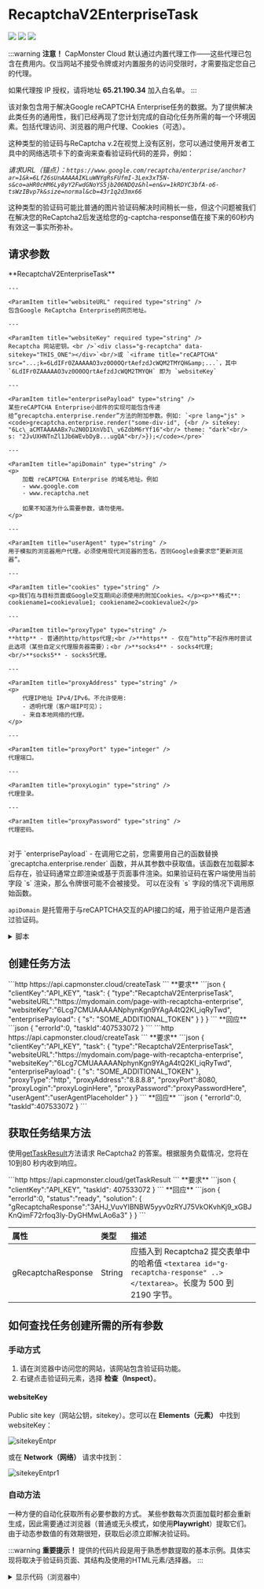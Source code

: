 ﻿---
sidebar_position: 2
sidebar_label: ReCaptchaV2 Enterprise
---


# RecaptchaV2EnterpriseTask

<PriceBlockWrap>
  <PriceBlock captchaId="rc2e"/>
  <PriceBlock captchaId="rc2e-spotify-yahoo"/>
</PriceBlockWrap>

![](./images/recaptcha-enterprise/recaptchaV2enterprise.png) ![](./images/recaptcha-enterprise/recaptchaV2enterprise_1.png) ![](./images/recaptcha-enterprise/recaptchaV2enterprise_2.png)

:::warning **注意！**
CapMonster Cloud 默认通过内置代理工作——这些代理已包含在费用内。仅当网站不接受令牌或对内置服务的访问受限时，才需要指定您自己的代理。

如果代理按 IP 授权，请将地址 **65.21.190.34** 加入白名单。
:::


该对象包含用于解决Google reCAPTCHA Enterprise任务的数据。为了提供解决此类任务的通用性，我们已经再现了您计划完成的自动化任务所需的每一个环境因素。包括代理访问、浏览器的用户代理、Cookies（可选）。

这种类型的验证码与ReCaptcha v.2在视觉上没有区别，您可以通过使用开发者工具中的网络选项卡下的查询来查看验证码代码的差异，例如：

*请求URL（锚点）：`https://www.google.com/recaptcha/enterprise/anchor?ar=1&k=6Lf26sUnAAAAAIKLuWNYgRsFUfmI-3Lex3xT5N-s&co=aHR0cHM6Ly8yY2FwdGNoYS5jb206NDQz&hl=en&v=1kRDYC3bfA-o6-tsWzIBvp7k&size=normal&cb=43r1q2d3mx66`*

这种类型的验证码可能比普通的图片验证码解决时间稍长一些，但这个问题被我们在解决您的ReCaptcha2后发送给您的g-captcha-response值在接下来的60秒内有效这一事实所弥补。

<BlogLink url="https://capmonster.cloud/zh/blog/re-1/recaptcha-enterprise-how-to-solve-complete-guide"/>


## 请求参数

  <TabItem value="proxy" label="RecaptchaV2EnterpriseTask (使用代理)" className="bordered-panel">
    <ParamItem title="type" required type="string" />
    **RecaptchaV2EnterpriseTask**

    ---

    <ParamItem title="websiteURL" required type="string" />
    包含Google ReCaptcha Enterprise的网页地址。

    ---

    <ParamItem title="websiteKey" required type="string" />
    Recaptcha 网站密钥。<br />`<div class="g-recaptcha" data-sitekey="THIS_ONE"></div>`<br/>或 `<iframe title="reCAPTCHA" src="...;k=6LdIFr0ZAAAAAO3vz0O0OQrtAefzdJcWQM2TMYQH&amp;...`，其中 `6LdIFr0ZAAAAAO3vz0O0OQrtAefzdJcWQM2TMYQH` 即为 `websiteKey`

    ---

    <ParamItem title="enterprisePayload" type="string" />
    某些reCAPTCHA Enterprise小部件的实现可能包含传递给“grecaptcha.enterprise.render”方法的附加参数。例如: `<pre lang="js" ><code>grecaptcha.enterprise.render("some-div-id", {<br /> sitekey: "6Lc\_aCMTAAAAABx7u2N0D1XnVbI\_v6ZdbM6rYf16"<br/> theme: "dark"<br/> s: "2JvUXHNTnZl1Jb6WEvbDyB...ugQA"<br/>});</code></pre>`

    ---

    <ParamItem title="apiDomain" type="string" />
    <p>
		加载 reCAPTCHA Enterprise 的域名地址。例如
		- www.google.com
		- www.recaptcha.net

		如果不知道为什么需要参数，请勿使用。
	</p>

    ---

    <ParamItem title="userAgent" type="string" />
    用于模拟的浏览器用户代理。必须使用现代浏览器的签名，否则Google会要求您“更新浏览器”。

    ---

    <ParamItem title="cookies" type="string" />
    <p>我们在与目标页面或Google交互期间必须使用的附加Cookies。</p><p>**格式**: cookiename1=cookievalue1; cookiename2=cookievalue2</p>

    ---

    <ParamItem title="proxyType" type="string" />
    **http** - 普通的http/https代理;<br />**https** - 仅在“http”不起作用时尝试此选项（某些自定义代理服务器需要）；<br />**socks4** - socks4代理;<br/>**socks5** - socks5代理。

    ---

    <ParamItem title="proxyAddress" type="string" />
    <p>
		代理IP地址 IPv4/IPv6。不允许使用:
		- 透明代理（客户端IP可见）；
		- 来自本地网络的代理。
	</p>

    ---

    <ParamItem title="proxyPort" type="integer" />
    代理端口。

    ---

    <ParamItem title="proxyLogin" type="string" />
    代理登录。

    ---

    <ParamItem title="proxyPassword" type="string" />
    代理密码。

  </TabItem>

<br />
对于 `enterprisePayload` - 在调用它之前，您需要用自己的函数替换 `grecaptcha.enterprise.render` 函数，并从其参数中获取值。该函数在加载脚本后存在，验证码通常立即渲染或基于页面事件渲染。如果验证码在客户端使用当前字段 `s` 渲染，那么令牌很可能不会被接受。
可以在没有 `s` 字段的情况下调用原始函数。


`apiDomain` 是托管用于与reCAPTCHA交互的API接口的域，用于验证用户是否通过验证码。

<details>
    <summary>脚本</summary>

```js
var __test_grc = undefined;

var __test_enterprise = undefined;

var __test_render = undefined;

var __test_render_widget = undefined;

var __test_render_args = undefined; // 这里将是调用render时使用的对象。

var __test_handler = {
  get: function(target, name, receiver) {
    if (name == 'enterprise') {
      return __test_enterprise ? __test_enterprise : (__test_enterprise = new Proxy(target[name], __test_handler));
    } else if (name == 'render') {
      __test_render = target[name];
      return (function(a, b) {
        __test_render_args = b;
        __test_render_widget = a;
        return __test_render(a, {sitekey: b.sitekey}); });
    } else {
      return target[name];
    }
  }
};

Object.defineProperty(window, 'grecaptcha', {
  enumerable: true,
  configurable: false,
  get: function() {
    return __test_grc;
  },
  set: function(value) {
    __test_grc = new Proxy(value, __test_handler);
  }
});
```
</details>

## 创建任务方法 

<Tabs className="full-width-tabs filled-tabs request-tabs" groupId="captcha-type">
  <TabItem value="proxyless" label="RecaptchaV2EnterpriseTask (无代理)" default className="method-panel">
    <MethodItem>
		```http
		https://api.capmonster.cloud/createTask
		```
    </MethodItem>
	<MethodDescription>
		**要求**
		```json
		{
		  "clientKey":"API_KEY",
		  "task": {
			"type":"RecaptchaV2EnterpriseTask",
			"websiteURL":"https://mydomain.com/page-with-recaptcha-enterprise",
			"websiteKey":"6Lcg7CMUAAAAANphynKgn9YAgA4tQ2KI_iqRyTwd",
			"enterprisePayload": {
			  "s": "SOME_ADDITIONAL_TOKEN"
			}
		  }
		}
		```
		**回应**
		```json
		{
		  "errorId":0,
		  "taskId":407533072
		}
		```
	</MethodDescription>
  </TabItem>
  <TabItem value="proxy" label="RecaptchaV2EnterpriseTask (使用代理)" className="method-panel">
	<MethodItem>
		```http
		https://api.capmonster.cloud/createTask
		```
	</MethodItem>
	<MethodDescription>
		**要求**
		```json
		{
		  "clientKey":"API_KEY",
		  "task": {
			"type":"RecaptchaV2EnterpriseTask",
			"websiteURL":"https://mydomain.com/page-with-recaptcha-enterprise",
			"websiteKey":"6Lcg7CMUAAAAANphynKgn9YAgA4tQ2KI_iqRyTwd",
			"enterprisePayload": {
			  "s": "SOME_ADDITIONAL_TOKEN"
			},
			"proxyType":"http",
			"proxyAddress":"8.8.8.8",
			"proxyPort":8080,
			"proxyLogin":"proxyLoginHere",
			"proxyPassword":"proxyPasswordHere",
			"userAgent":"userAgentPlaceholder"
		  }
		}
		```
		**回应**
		```json
		{
		  "errorId":0,
		  "taskId":407533072
		}
		```
	</MethodDescription>
  </TabItem>  
</Tabs>


## 获取任务结果方法

使用[getTaskResult](../api/methods/get-task-result.md)方法请求 ReCaptcha2 的答案。根据服务负载情况，您将在 10到80 秒内收到响应。

<TabItem value="proxyless" label="RecaptchaV2EnterpriseTask (without proxy)" default className="method-panel-full">
	<MethodItem>
		```http
		https://api.capmonster.cloud/getTaskResult
		```
    </MethodItem>
    <MethodDescription>
		**要求**
		```json
		{
		  "clientKey":"API_KEY",
		  "taskId": 407533072
		}
		```
		**回应**
		```json
		{
		  "errorId":0,
		  "status":"ready",
		  "solution": {
			"gRecaptchaResponse":"3AHJ_VuvYIBNBW5yyv0zRYJ75VkOKvhKj9_xGBJKnQimF72rfoq3Iy-DyGHMwLAo6a3"
		  }
		}
		```
	</MethodDescription>
</TabItem>

<br />

|**属性**|**类型**|**描述**|
| :- | :- | :- |
|gRecaptchaResponse|String|应插入到 Recaptcha2 提交表单中的哈希值 `<textarea id="g-recaptcha-response" ..></textarea>`。长度为 500 到 2190 字节。|

## 如何查找任务创建所需的所有参数

### 手动方式

1. 请在浏览器中访问您的网站，该网站包含验证码功能。
2. 右键点击验证码元素，选择 **检查（Inspect）**。

#### websiteKey

Public site key（网站公钥，sitekey）。您可以在 **Elements（元素）** 中找到 websiteKey：

![sitekeyEntpr](images\recaptcha-enterprise\sitekey-elements-entpr.png)

或在 **Network（网络）** 请求中找到：

![sitekeyEntpr1](images\recaptcha-enterprise\sitekey-network-entpr.png)

### 自动方法

一种方便的自动化获取所有必要参数的方式。
某些参数每次页面加载时都会重新生成，因此需要通过浏览器（普通或无头模式，如使用**Playwright**）提取它们。
由于动态参数值的有效期很短，获取后必须立即解决验证码。

:::warning **重要提示！**
提供的代码片段是用于熟悉参数提取的基本示例。具体实现将取决于验证码页面、其结构及使用的HTML元素/选择器。
:::

<Tabs className="full-width-tabs filled-tabs request-tabs">
  <TabItem value="js" label="JavaScript" default className="method-panel">
    <details>
      <summary>显示代码（浏览器中）</summary>

      ```js
      (() => {
        const payload = {};
        let sitekey = null;

        document.querySelectorAll('.g-recaptcha').forEach(div => {
          if (div.dataset.sitekey) sitekey = div.dataset.sitekey;

          for (const [key, value] of Object.entries(div.dataset)) {
            if (key !== 'sitekey') {
              payload[key] = value;
            }
          }
        });

        const scriptTags = Array.from(document.querySelectorAll("script:not([src])"));
        const regex = /grecaptcha\.enterprise\.render\([^,]+,\s*\{(.*?)\}/s;

        scriptTags.forEach(tag => {
          const match = regex.exec(tag.textContent);
          if (match) {
            const obj = match[1];
            const paramRegex = /(\w+)\s*:\s*['"]([^'"]+)['"]/g;
            let p;
            while ((p = paramRegex.exec(obj)) !== null) {
              const key = p[1];
              const val = p[2];
              if (key === "sitekey") sitekey = val;
              else payload[key] = val;
            }
          }
        });

        console.log("sitekey:", sitekey);
        console.log("enterprisePayload:", payload);
      })();
      ```
    </details>

    <details>
      <summary>显示代码（Node.js）</summary>

      ```js
      import { chromium } from 'playwright';

      (async () => {
        const browser = await chromium.launch({ headless: false });
        const context = await browser.newContext();
        const page = await context.newPage();

        let sitekey = null;
        const enterprisePayload = {};

        const targetUrl = 'https://example.com';
        await page.goto(targetUrl, { timeout: 60000 });
        await page.waitForTimeout(3000);

        const recaptchaDivs = await page.$$('.g-recaptcha');
        for (const div of recaptchaDivs) {
          const attrs = ['data-sitekey', 'data-s', 'data-cdata', 'data-type', 'data-context'];
          for (const attr of attrs) {
            const val = await div.getAttribute(attr);
            if (val) {
              const key = attr.replace('data-', '');
              if (key === 'sitekey') {
                sitekey = val;
              } else {
                enterprisePayload[key] = val;
              }
            }
          }
        }

        const inlineScripts = await page.$$eval("script:not([src])", (scripts) =>
          scripts.map((s) => s.textContent)
        );

        const pattern = /grecaptcha\.enterprise\.render\([^,]+,\s*\{(.*?)\}/s;

        for (const script of inlineScripts) {
          const match = script.match(pattern);
          if (match) {
            const obj = match[1];
            const keyValuePattern = /(\w+)\s*:\s*['"]([^'"]+)['"]/g;
            let keyValueMatch;
            while ((keyValueMatch = keyValuePattern.exec(obj)) !== null) {
              const key = keyValueMatch[1];
              const val = keyValueMatch[2];
              if (key === 'sitekey') {
                sitekey = val;
              } else {
                enterprisePayload[key] = val;
              }
            }
            break;
          }
        }

        console.log(`sitekey: ${sitekey}`);
        console.log("enterprisePayload:");
        for (const [key, value] of Object.entries(enterprisePayload)) {
          console.log(`  ${key}: ${value}`);
        }

        await browser.close();
      })();
      ```
    </details>
  </TabItem>

  <TabItem value="python" label="Python" className="method-panel">
    <details>
      <summary>显示代码</summary>

      ```python
      import asyncio
      import re
      from playwright.async_api import async_playwright

      async def extract_recaptcha_v2_enterprise(url):
          async with async_playwright() as p:
              browser = await p.chromium.launch(headless=False)
              context = await browser.new_context()
              page = await context.new_page()

              sitekey = None
              enterprise_payload = {}

              await page.goto(url, timeout=60000)
              await page.wait_for_timeout(3000)

              recaptcha_divs = await page.query_selector_all(".g-recaptcha")
              for div in recaptcha_divs:
                  attrs = ["data-sitekey", "data-s", "data-cdata", "data-type", "data-context"]
                  for attr in attrs:
                      val = await div.get_attribute(attr)
                      if val:
                          key = attr.replace("data-", "")
                          if key == "sitekey":
                              sitekey = val
                          else:
                              enterprise_payload[key] = val

              inline_scripts = await page.locator("script:not([src])").all_text_contents()
              pattern = re.compile(r"grecaptcha\.enterprise\.render\([^,]+,\s*\{(.*?)\}", re.DOTALL)

              for script in inline_scripts:
                  match = pattern.search(script)
                  if match:
                      obj = match.group(1)
                      for pair in re.finditer(r"(\w+)\s*:\s*['\"]([^'\"]+)['\"]", obj):
                          key = pair.group(1)
                          val = pair.group(2)
                          if key == "sitekey":
                              sitekey = val
                          else:
                              enterprise_payload[key] = val
                      break

              await browser.close()

              print(f"sitekey: {sitekey}")
              print("enterprisePayload:")
              for k, v in enterprise_payload.items():
                  print(f"  {k}: {v}")

      asyncio.run(extract_recaptcha_v2_enterprise("https://example.com"))
      ```
    </details>
  </TabItem>

  <TabItem value="csharp" label="C#" className="method-panel">
    <details>
      <summary>显示代码</summary>

      ```csharp
      using System;
      using System.Text.RegularExpressions;
      using System.Threading.Tasks;
      using Microsoft.Playwright;
      using System.Collections.Generic;

      class Program
      {
          public static async Task Main(string[] args)
          {
              await ExtractRecaptchaV2Enterprise("https://example.com");
          }

          public static async Task ExtractRecaptchaV2Enterprise(string url)
          {
              using var playwright = await Playwright.CreateAsync();
              var browser = await playwright.Chromium.LaunchAsync(new BrowserTypeLaunchOptions { Headless = false });
              var context = await browser.NewContextAsync();
              var page = await context.NewPageAsync();

              string sitekey = null;
              var enterprisePayload = new Dictionary<string, string>();

              await page.GotoAsync(url, new PageGotoOptions { Timeout = 60000 });
              await page.WaitForTimeoutAsync(3000);

              var recaptchaDivs = await page.QuerySelectorAllAsync(".g-recaptcha");

              foreach (var div in recaptchaDivs)
              {
                  var sitekeyAttr = await div.GetAttributeAsync("data-sitekey");
                  if (!string.IsNullOrEmpty(sitekeyAttr))
                      sitekey = sitekeyAttr;

                  var attributes = new[] { "data-s", "data-cdata", "data-type", "data-context" };
                  foreach (var attr in attributes)
                  {
                      var value = await div.GetAttributeAsync(attr);
                      if (!string.IsNullOrEmpty(value))
                      {
                          enterprisePayload[attr.Replace("data-", "")] = value;
                      }
                  }
              }

              var scripts = await page.Locator("script:not([src])").AllTextContentsAsync();
              var pattern = new Regex(@"grecaptcha\.enterprise\.render\([^,]+,\s*\{(.*?)\}", 
              RegexOptions.Singleline);

              foreach (var script in scripts)
              {
                  var match = pattern.Match(script);
                  if (match.Success)
                  {
                      var obj = match.Groups[1].Value;

                      var keyMatches = Regex.Matches(obj, @"(\w+)\s*:\s*['""]([^'""]+)['""]");
                      foreach (Match m in keyMatches)
                      {
                          var key = m.Groups[1].Value.Trim();
                          var val = m.Groups[2].Value.Trim();

                          if (key == "sitekey")
                              sitekey = val;
                          else
                              enterprisePayload[key] = val;
                      }
                      break;
                  }
              }

              Console.WriteLine($"Sitekey: {sitekey}");
              Console.WriteLine("Enterprise Payload:");
              foreach (var kv in enterprisePayload)
              {
                  Console.WriteLine($"  {kv.Key}: {kv.Value}");
              }

              await browser.CloseAsync();
          }
      }
      ```
    </details>
  </TabItem>
</Tabs>

## 使用 SDK 库

<Tabs className="full-width-tabs filled-tabs request-tabs" groupId="captcha-type">

  <TabItem value="js" label="JavaScript" default className="method-panel">
    ```js
    // https://github.com/ZennoLab/capmonstercloud-client-js

    import { CapMonsterCloudClientFactory, ClientOptions, RecaptchaV2EnterpriseRequest } from '@zennolab_com/capmonstercloud-client';

    document.addEventListener('DOMContentLoaded', async () => {
      const cmcClient = CapMonsterCloudClientFactory.Create(new ClientOptions({ clientKey: '<你的 capmonster.cloud API 密钥>' }));
      console.log(await cmcClient.getBalance());

      // 选项 1: 无代理

      const recaptchaV2EnterpriseRequest = new RecaptchaV2EnterpriseRequest({
        websiteURL: 'https://mydomain.com/page-with-recaptcha-enterprise', // 带验证码页面的 URL
        websiteKey: '6Lcg7CMUAAAAANphynKgn9YAgA4tQ2KI_iqRyTwd', // 替换为正确的值
        enterprisePayload: {
          s: 'SOME_ADDITIONAL_TOKEN',
        },
      });

      // 选项 2: 使用代理（如需要）。取消注释以下块并填写代理详情

      // const recaptchaV2EnterpriseRequest = new RecaptchaV2EnterpriseRequest({
      //   websiteURL: 'https://mydomain.com/page-with-recaptcha-enterprise',
      //   websiteKey: '6Lcg7CMUAAAAANphynKgn9YAgA4tQ2KI_iqRyTwd',
      //   enterprisePayload: {
      //     s: 'SOME_ADDITIONAL_TOKEN',
      //   },
      //   proxyType: 'http',
      //   proxyAddress: '8.8.8.8',
      //   proxyPort: 8080,
      //   proxyLogin: 'proxyLoginHere',
      //   proxyPassword: 'proxyPasswordHere',
      //   userAgent: 'userAgentPlaceholder',
      // });

      console.log(await cmcClient.Solve(recaptchaV2EnterpriseRequest));
    });
    ```
    <BlogLink url="https://capmonster.cloud/zh/blog/re-1/javascript-recaptcha-v2"/>
  </TabItem>

  <TabItem value="python" label="Python" className="method-panel">
    ```python
    # https://github.com/ZennoLab/capmonstercloud-client-python

    import asyncio
    from capmonstercloudclient import CapMonsterClient, ClientOptions
    from capmonstercloudclient.requests import RecaptchaV2EnterpriseRequest

    client_options = ClientOptions(api_key="your_api_key")  # 你的 CapMonster Cloud API 密钥
    cap_monster_client = CapMonsterClient(options=client_options)

    # 选项 1: 无代理
    recaptcha2request = RecaptchaV2EnterpriseRequest(
        websiteUrl="https://example.com",  # 带验证码页面的 URL
        websiteKey="6Lf26sUnAAAAAIKLuWNYgRsFUfmI-3Lex3xT5N-s",  # 替换为正确的值
        enterprisePayload={
            "s": "SOME_ADDITIONAL_TOKEN"
        }
    )

    # 选项 2: 使用代理（如需要）
    # 取消注释以下块并填写代理详情

    # recaptcha2request = RecaptchaV2EnterpriseRequest(
    #     websiteUrl="https://example.com",
    #     websiteKey="6Lf26sUnAAAAAIKLuWNYgRsFUfmI-3Lex3xT5N-s",
    #     enterprisePayload={
    #         "s": "SOME_ADDITIONAL_TOKEN"
    #     },
    #     proxy_type="http",
    #     proxy_address="8.8.8.8",   
    #     proxy_port=8080,           
    #     proxy_login="proxyLoginHere",
    #     proxy_password="proxyPasswordHere"
    # )

    async def solve_captcha():
        return await cap_monster_client.solve_captcha(recaptcha2request)

    responses = asyncio.run(solve_captcha())
    print(responses)
    ```
    <BlogLink url="https://capmonster.cloud/zh/blog/re-1/python-recaptcha-v2"/>
  </TabItem>

  <TabItem value="csharp" label="C#" className="method-panel">
    ```csharp
    // https://github.com/ZennoLab/capmonstercloud-client-dotnet

    using System;
    using System.Threading.Tasks;
    using Zennolab.CapMonsterCloud;
    using Zennolab.CapMonsterCloud.Requests;

    class Program
    {
        static async Task Main(string[] args)
        {
            var clientOptions = new ClientOptions
            {
                ClientKey = "your_api_key" // 你的 CapMonster Cloud API 密钥
            };

            var cmCloudClient = CapMonsterCloudClientFactory.Create(clientOptions);

            // 选项 1: 无代理
            var recaptchaV2EnterpriseRequest = new RecaptchaV2EnterpriseRequest
            {
                WebsiteUrl = "https://example.com", // 带验证码页面的 URL
                WebsiteKey = "6Lf26sUnAAAAAIKLuWNYgRsFUfmI-3Lex3xT5N-s", // 替换为正确的值
                EnterprisePayload = "{\"s\":\"SOME_ADDITIONAL_TOKEN\"}"
            };

            // 选项 2: 使用代理（如需要）
            // 取消注释以下块并填写代理详情
            /*
            var recaptchaV2EnterpriseRequest = new RecaptchaV2EnterpriseRequest
            {
                WebsiteUrl = "https://example.com",
                WebsiteKey = "6Lf26sUnAAAAAIKLuWNYgRsFUfmI-3Lex3xT5N-s",
                EnterprisePayload = "{\"s\":\"SOME_ADDITIONAL_TOKEN\"}",

                Proxy = new ProxyContainer(
                    "8.8.8.8",           
                    8080,                
                    ProxyType.Http,      
                    "proxyLoginHere",    
                    "proxyPasswordHere"  
                )
            };
            */

            var recaptchaV2EnterpriseResult = await cmCloudClient.SolveAsync(recaptchaV2EnterpriseRequest);

            Console.WriteLine("验证码结果: " + recaptchaV2EnterpriseResult.Solution.Value);
        }
    }
    ```
    <BlogLink url="https://capmonster.cloud/zh/blog/re-1/c-recaptcha-v2"/>
  </TabItem>

</Tabs>